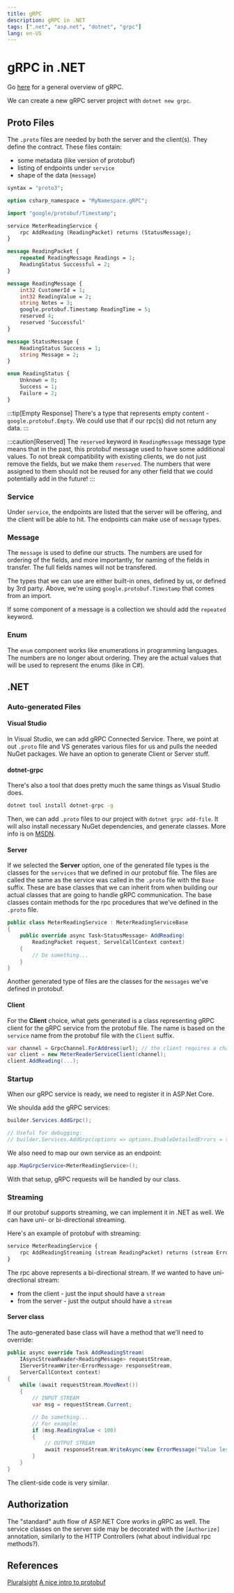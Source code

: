 ```yaml
---
title: gRPC
description: gRPC in .NET
tags: [".net", "asp.net", "dotnet", "grpc"]
lang: en-US
---
```


# gRPC in .NET

Go [here](/technologies/networking/grpc) for a general overview of gRPC.

We can create a new gRPC server project with `dotnet new grpc`.

## Proto Files

The `.proto` files are needed by both the server and the client(s). They define
the contract. These files contain:

- some metadata (like version of protobuf)
- listing of endpoints under `service`
- shape of the data (`message`)

```protobuf
syntax = "proto3";

option csharp_namespace = "MyNamespace.gRPC";

import "google/protobuf/Timestamp";

service MeterReadingService {
    rpc AddReading (ReadingPacket) returns (StatusMessage);
}

message ReadingPacket {
    repeated ReadingMessage Readings = 1;
    ReadingStatus Successful = 2;
}

message ReadingMessage {
    int32 CustomerId = 1;
    int32 ReadingValue = 2;
    string Notes = 3;
    google.protobuf.Timestamp ReadingTime = 5;
    reserved 4;
    reserved 'Successful'
}

message StatusMessage {
    ReadingStatus Success = 1;
    string Message = 2;
}

enum ReadingStatus {
    Unknown = 0;
    Success = 1;
    Failure = 2;
}
```

:::tip[Empty Response]
There's a type that represents empty content - `google.protobuf.Empty`. We could
use that if our rpc(s) did not return any data.
:::

:::caution[Reserved]
The `reserved` keyword in `ReadingMessage` message type means that in the past,
this protobuf message used to have some additional values. To not break
compatibility with existing clients, we do not just remove the fields, but we make
them `reserved`. The numbers that were assigned to them should not be reused for
any other field that we could potentially add in the future!
:::

### Service

Under `service`, the endpoints are listed that the server will be offering, and
the client will be able to hit. The endpoints can make use of `message` types.

### Message

The `message` is used to define our structs. The numbers are used for ordering
of the fields, and more importantly, for naming of the fields in transfer. The
full fields names will not be transfered.

The types that we can use are either built-in ones, defined by us, or defined by
3rd party. Above, we're using `google.protobuf.Timestamp` that comes from an
import.

If some component of a message is a collection we should add the `repeated`
keyword.

### Enum

The `enum` component works like enumerations in programming languages. The
numbers are no longer about ordering. They are the actual values that will be
used to represent the enums (like in C#).

## .NET

### Auto-generated Files

#### Visual Studio

In Visual Studio, we can add gRPC Connected Service. There, we point at out
`.proto` file and VS generates various files for us and pulls the needed NuGet
packages. We have an option to generate Client or Server stuff.

#### dotnet-grpc

There's also a tool that does pretty much the same things as Visual Studio does.

```sh
dotnet tool install dotnet-grpc -g
```

Then, we can add `.proto` files to our project with `dotnet grpc add-file`. It
will also install necessary NuGet dependencies, and generate classes. More info
is on [MSDN](https://docs.microsoft.com/en-us/aspnet/core/grpc/dotnet-grpc).

#### Server

If we selected the **Server** option, one of the generated file types is the
classes for the `services` that we defined in our protobuf file. The files are
called the same as the service was called in the `.proto` file with the `Base`
suffix. These are base classes that we can inherit from when building our actual
classes that are going to handle gRPC communication. The base classes contain
methods for the rpc procedures that we've defined in the `.proto` file.

```csharp
public class MeterReadingService : MeterReadingServiceBase
{
    public override async Task<StatusMessage> AddReading(
        ReadingPacket request, ServelCallContext context)
    {
        // Do something...
    }
}
```

Another generated type of files are the classes for the `messages` we've defined
in protobuf.

#### Client

For the **Client** choice, what gets generated is a class representing gRPC
client for the gRPC service from the protobuf file. The name is based on the
`service` name from the protobuf file with the `Client` suffix.

```csharp
var channel = GrpcChannel.ForAddress(url); // the client requires a channel
var client = new MeterReaderServiceClient(channel);
client.AddReading(...);
```

### Startup

When our gRPC service is ready, we need to register it in ASP.Net Core.

We shoulda add the gRPC services:

```csharp
builder.Services.AddGrpc();

// Useful for debugging:
// builder.Services.AddGrpc(options => options.EnableDetailedErrors = true);
```

We also need to map our own service as an endpoint:

```csharp
app.MapGrpcService<MeterReadingService>();
```

With that setup, gRPC requests will be handled by our class.

### Streaming

If our protobuf supports streaming, we can implement it in .NET as well.
We can have uni- or bi-directional streaming.

Here's an example of protobuf with streaming:

```protobuf
service MeterReadingService {
    rpc AddReadingStreaming (stream ReadingPacket) returns (stream ErrorMessage);
}
```

The rpc above represents a bi-directional stream. If we wanted to have
uni-drectional stream:

- from the client - just the input should have a `stream`
- from the server - just the output should have a `stream`

#### Server class

The auto-generated base class will have a method that we'll need to override:

```csharp
public async override Task AddReadingStream(
    IAsyncStreamReader<ReadingMessage> requestStream,
    IServerStreamWriter<ErrorMessage> responseStream,
    ServerCallContext context)
{
    while (await requestStream.MoveNext())
    {
        // INPUT STREAM
        var msg = requestStream.Current;

        // Do something...
        // For example:
        if (msg.ReadingValue < 100)
        {
            // OUTPUT STREAM
            await responseStream.WriteAsync(new ErrorMessage("Value less than 100"));
        }
    }
}
```

The client-side code is very similar.

## Authorization

The "standard" auth flow of ASP.NET Core works in gRPC as well. The service
classes on the server side may be decorated with the `[Authorize]` annotation,
similarly to the HTTP Controllers (what about individual rpc methods?).

## References

[Pluralsight](https://app.pluralsight.com/library/courses/aspdotnet-core-6-using-grpc/)
[A nice intro to
protobuf](https://grapeup.com/blog/protobuf-how-to-serialize-data-effectively-with-protocol-buffers/#)